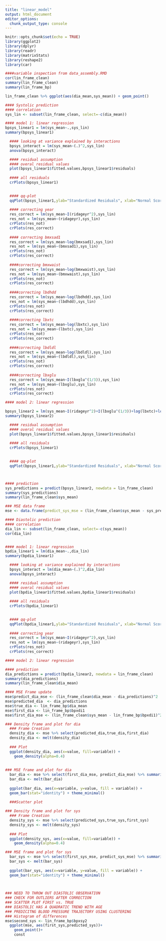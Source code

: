 ---
title: "linear_model"
output: html_document
editor_options: 
  chunk_output_type: console
---

```{r setup, include=FALSE}
knitr::opts_chunk$set(echo = TRUE)
library(ggplot2)
library(dplyr)
library(readr)
library(matrixStats)
library(reshape2)
library(car)
```



```{r}
####variable inspection from data_assembly.RMD
cor(lin_frame_clean)
summary(lin_frame_clean)
summary(lin_frame_bp)
```


```{r}
lin_frame_clean %>% ggplot(aes(dia_mean,sys_mean)) + geom_point()
```


```{r}
#### Systolic prediction 
#### correlation
sys_lin <- subset(lin_frame_clean, select=-c(dia_mean))

#### model 1: linear regression
bpsys_linear1 = lm(sys_mean~.,sys_lin)
summary(bpsys_linear1)

  #### looking at variance explained by interactions
  bpsys_interact = lm(sys_mean~(.)^2,sys_lin)
  anova(bpsys_interact)

  #### residual assumption 
  #### overal residual values 
  plot(bpsys_linear1$fitted.values,bpsys_linear1$residuals)
  
  #### all residuals 
  crPlots(bpsys_linear1)

  
  #### qq-plot
  qqPlot(bpsys_linear1,ylab="Standardized Residuals", xlab="Normal Scores")
  
  #### correcting year 
  res_correct = lm(sys_mean~I(ridageyr^2),sys_lin)
  res_not = lm(sys_mean~(ridageyr),sys_lin)
  crPlots(res_not)
  crPlots(res_correct)
  
  #### correcting bmxsad1
  res_correct = lm(sys_mean~log(bmxsad1),sys_lin)
  res_not = lm(sys_mean~(bmxsad1),sys_lin)
  crPlots(res_not)
  crPlots(res_correct)
  
  ####correcting bmxwaist
  res_correct = lm(sys_mean~log(bmxwaist),sys_lin)
  res_not = lm(sys_mean~(bmxwaist),sys_lin)
  crPlots(res_not)
  crPlots(res_correct)
  
  ####correcting lbdhdd
  res_correct = lm(sys_mean~log(lbdhdd),sys_lin)
  res_not = lm(sys_mean~(lbdhdd),sys_lin)
  crPlots(res_not)
  crPlots(res_correct)
  
  ####correcting lbxtc
  res_correct = lm(sys_mean~log(lbxtc),sys_lin)
  res_not = lm(sys_mean~(lbxtc),sys_lin)
  crPlots(res_not)
  crPlots(res_correct)
  
  ####correcting lbdldl
  res_correct = lm(sys_mean~log(lbdldl),sys_lin)
  res_not = lm(sys_mean~(lbdldl),sys_lin)
  crPlots(res_not)
  crPlots(res_correct)
  
  ####correcting lbxglu
  res_correct = lm(sys_mean~I(lbxglu^(1/3)),sys_lin)
  res_not = lm(sys_mean~(lbxglu),sys_lin)
  crPlots(res_not)
  crPlots(res_correct)

#### model 2: linear regression

bpsys_linear2 = lm(sys_mean~I(ridageyr^2)+I(lbxglu^(1/3))+log(lbxtc)+log(bmxsad1)+log(bmxwaist)+bmxbmi+riagendr+diq010+lbdldl+ridageyr:lbdldl+bmxwt:ridageyr+bmxarml:ridageyr,sys_lin)
summary(bpsys_linear2)

  #### residual assumption 
  #### overal residual values 
  plot(bpsys_linear1$fitted.values,bpsys_linear1$residuals)
  
  #### all residuals 
  crPlots(bpsys_linear1)

  
  #### qq-plot
  qqPlot(bpsys_linear1,ylab="Standardized Residuals", xlab="Normal Scores")



#### prediction 
sys_predictions = predict(bpsys_linear2, newdata = lin_frame_clean)
summary(sys_predictions)
summary(lin_frame_clean$sys_mean)

### MSE data frame 
mse <- data.frame(predict_sys_mse = (lin_frame_clean$sys_mean - sys_predictions)^2, predicted_sys = sys_predictions,true_sys = lin_frame_bp$sys_mean, first_sys = lin_frame_bp$bpxsy1, first_sys_mse = (lin_frame_clean$sys_mean - lin_frame_bp$bpxsy1)^2 ) 

```

```{r}
#### Diastolic prediction 
#### correlation
dia_lin <- subset(lin_frame_clean, select=-c(sys_mean))
cor(dia_lin)


#### model 1: linear regression
bpdia_linear1 = lm(dia_mean~.,dia_lin)
summary(bpdia_linear1)

  #### looking at variance explained by interactions
  bpsys_interact = lm(dia_mean~(.)^2,dia_lin)
  anova(bpsys_interact)

  #### residual assumption 
  #### overal residual values 
  plot(bpdia_linear1$fitted.values,bpdia_linear1$residuals)
  
  #### all residuals 
  crPlots(bpdia_linear1)

  
  #### qq-plot
  qqPlot(bpdia_linear1,ylab="Standardized Residuals", xlab="Normal Scores")
  
  #### correcting year 
  res_correct = lm(sys_mean~I(ridageyr^2),sys_lin)
  res_not = lm(sys_mean~(ridageyr),sys_lin)
  crPlots(res_not)
  crPlots(res_correct)

#### model 2: linear regression

#### prediction 
dia_predictions = predict(bpdia_linear2, newdata = lin_frame_clean)
summary(dia_predictions)
summary(lin_frame_clean$dia_mean)

#### MSE Frame update
mse$predict_dia_mse <- (lin_frame_clean$dia_mean - dia_predictions)^2
mse$predicted_dia  <- dia_predictions
mse$true_dia <- lin_frame_bp$dia_mean
mse$first_dia <- lin_frame_bp$bpxdi1
mse$first_dia_mse <- (lin_frame_clean$sys_mean - lin_frame_bp$bpxdi1)^2

```



```{r}
### Density frame and plot for dia 
  ### Frame Creation 
  density_dia <- mse %>% select(predicted_dia,true_dia,first_dia)
  density_dia <- melt(density_dia)
  
  ### Plot 
  ggplot(density_dia, aes(x=value, fill=variable)) +
    geom_density(alpha=0.4)
  
  
### MSE frame and plot for dia
  bar_dia <- mse %>% select(first_dia_mse, predict_dia_mse) %>% summarise(first_dia_mse = sum(first_dia_mse), predict_dia_mse = sum(predict_dia_mse))
  bar_dia <- melt(bar_dia)
  
  ggplot(bar_dia, aes(x=variable, y=value, fill = variable)) +
  geom_bar(stat="identity") + theme_minimal()
  
  ###Scatter plot 
```
```{r}
### Density frame and plot for sys
  ### Frame Creation 
  density_sys <- mse %>% select(predicted_sys,true_sys,first_sys)
  density_sys <- melt(density_sys)
  
  ### Plot 
  ggplot(density_sys, aes(x=value, fill=variable)) +
    geom_density(alpha=0.4)

### MSE frame and plot for sys 
  bar_sys <- mse %>% select(first_sys_mse, predict_sys_mse) %>% summarise(first_sys_mse = mean(first_sys_mse), predict_sys_mse = mean(predict_sys_mse))
  bar_sys <- melt(bar_sys)
  
  ggplot(bar_sys, aes(x=variable, y=value, fill = variable)) +
  geom_bar(stat="identity") + theme_minimal()

  
  
### NEED TO THROW OUT DIASTOLIC OBSERVATION 
### CHECK FOR OUTLIERS AFTER CORRECTION 
### SCATTER PLOT FIRST vs. TRUE 
### DIASTOLIC HAS A QUADRATIC TREND WITH AGE 
### PREDICITNG BLOOD PRESSURE TRAJECTORY USING CLUSTERING 
### Histogram of differences 
mse$second_sys <- lin_frame_bp$bpxsy2
  ggplot(mse, aes(first_sys,predicted_sys))+
    geom_point()+
    const

```

